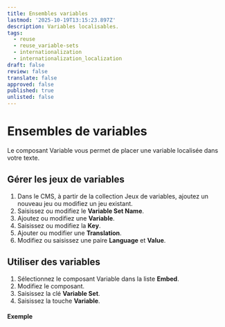 ```yaml
---
title: Ensembles variables
lastmod: '2025-10-19T13:15:23.897Z'
description: Variables localisables.
tags:
  - reuse
  - reuse_variable-sets
  - internationalization
  - internationalization_localization
draft: false
review: false
translate: false
approved: false
published: true
unlisted: false
---
```


# Ensembles de variables

Le composant Variable vous permet de placer une variable localisée dans votre texte.

## Gérer les jeux de variables

1. Dans le CMS, à partir de la collection Jeux de variables, ajoutez un nouveau jeu ou modifiez un jeu existant.
2. Saisissez ou modifiez le **Variable Set Name**.
3. Ajoutez ou modifiez une **Variable**.
4. Saisissez ou modifiez la **Key**.
5. Ajouter ou modifier une **Translation**.
6. Modifiez ou saisissez une paire **Language** et **Value**.

## Utiliser des variables

1. Sélectionnez le composant Variable dans la liste **Embed**.
2. Modifiez le composant.
3. Saisissez la clé **Variable Set**.
4. Saisissez la touche **Variable**.

#### Exemple

<VariableSet setKey="writing-terms" variableKey="single-sourcing" />
